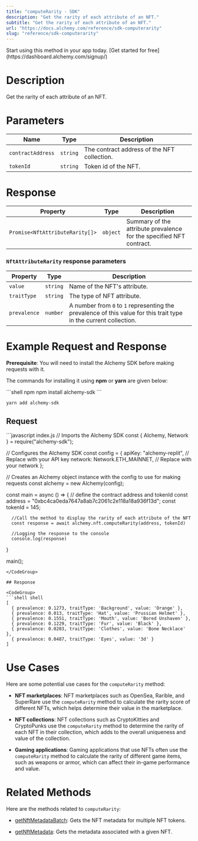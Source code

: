 ```yaml
---
title: "computeRarity - SDK"
description: "Get the rarity of each attribute of an NFT."
subtitle: "Get the rarity of each attribute of an NFT."
url: "https://docs.alchemy.com/reference/sdk-computerarity"
slug: "reference/sdk-computerarity"
---
```


<Tip title="Don’t have an API key?" icon="star">
  Start using this method in your app today. [Get started for free](https://dashboard.alchemy.com/signup/)
</Tip>

# Description

Get the rarity of each attribute of an NFT.

# Parameters

| Name              | Type     | Description                                 |
| ----------------- | -------- | ------------------------------------------- |
| `contractAddress` | `string` | The contract address of the NFT collection. |
| `tokenId`         | `string` | Token id of the NFT.                        |

# Response

| Property                        | Type     | Description                                                         |
| ------------------------------- | -------- | ------------------------------------------------------------------- |
| `Promise<NftAttributeRarity[]>` | `object` | Summary of the attribute prevalence for the specified NFT contract. |

### `NftAttributeRarity` response parameters

| Property     | Type     | Description                                                                                                       |
| ------------ | -------- | ----------------------------------------------------------------------------------------------------------------- |
| `value`      | `string` | Name of the NFT's attribute.                                                                                      |
| `traitType`  | `string` | The type of NFT attribute.                                                                                        |
| `prevalence` | `number` | A number from `0` to `1` representing the prevalence of this value for this trait type in the current collection. |

# Example Request and Response

**Prerequisite**: You will need to install the Alchemy SDK before making requests with it.

The commands for installing it using **npm** or **yarn** are given below:

<CodeGroup>
  ```shell npm
  npm install alchemy-sdk
  ```

  ```shell yarn
  yarn add alchemy-sdk
  ```
</CodeGroup>

## Request

<CodeGroup>
  ```javascript index.js
  // Imports the Alchemy SDK
  const { Alchemy, Network } = require("alchemy-sdk");

  // Configures the Alchemy SDK
  const config = {
      apiKey: "alchemy-replit", // Replace with your API key
      network: Network.ETH_MAINNET, // Replace with your network
  };

  // Creates an Alchemy object instance with the config to use for making requests
  const alchemy = new Alchemy(config);

  const main = async () => {
      // define the contract address and tokenId
      const address = "0xbc4ca0eda7647a8ab7c2061c2e118a18a936f13d";
      const tokenId = 145;

      //Call the method to display the rarity of each attribute of the NFT
      const response = await alchemy.nft.computeRarity(address, tokenId)

      //Logging the response to the console
      console.log(response)
  }

  main();
  ```
</CodeGroup>

## Response

<CodeGroup>
  ```shell shell
  [
    { prevalence: 0.1273, traitType: 'Background', value: 'Orange' },
    { prevalence: 0.013, traitType: 'Hat', value: 'Prussian Helmet' },
    { prevalence: 0.1551, traitType: 'Mouth', value: 'Bored Unshaven' },
    { prevalence: 0.1229, traitType: 'Fur', value: 'Black' },
    { prevalence: 0.0203, traitType: 'Clothes', value: 'Bone Necklace' },
    { prevalence: 0.0487, traitType: 'Eyes', value: '3d' }
  ]
  ```
</CodeGroup>

# Use Cases

Here are some potential use cases for the `computeRarity` method:

* **NFT marketplaces**: NFT marketplaces such as OpenSea, Rarible, and SuperRare use the `computeRarity` method to calculate the rarity score of different NFTs, which helps determine their value in the marketplace.

* **NFT collections**: NFT collections such as CryptoKitties and CryptoPunks use the `computeRarity` method to determine the rarity of each NFT in their collection, which adds to the overall uniqueness and value of the collection.

* **Gaming applications**: Gaming applications that use NFTs often use the `computeRarity` method to calculate the rarity of different game items, such as weapons or armor, which can affect their in-game performance and value.

# Related Methods

Here are the methods related to `computeRarity`:

* [getNftMetadataBatch](/reference/getnftmetadatabatch-sdk): Gets the NFT metadata for multiple NFT tokens.

* [getNftMetadata](/reference/getnftmetadata-sdk): Gets the metadata associated with a given NFT.
